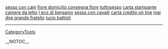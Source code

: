 <a href= http://sesso-con-cani.free-spase.info >sesso con cani</a>   <a href= http://fiore-domicilio-consegna-fiore.free-spase.info >fiore domicilio consegna fiore</a>   <a href= http://tuttosesso.free-spase.info >tuttosesso</a>   <a href= http://carta-stampante.free-spase.info >carta stampante</a>   <a href= http://camere-da-letto.free-spase.info >camere da letto</a>   <a href= http://l-eco-di-bergamo.free-spase.info >l eco di bergamo</a>   <a href= http://sesso-con-cavalli.free-spase.info >sesso con cavalli</a>   <a href= http://carta-credito-on-line.free-spase.info >carta credito on line</a>   <a href= http://mai-dire-grande-fratello.free-spase.info >mai dire grande fratello</a>   <a href= http://lucio-battisti.free-spase.info >lucio battisti</a>
----
[[CategoryTools]]

__NOTOC__